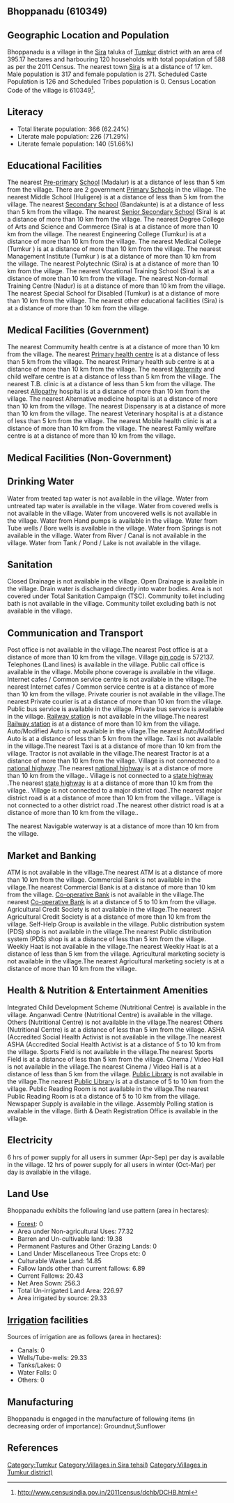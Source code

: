 {{Infobox settlement
| name=Bhoppanadu
| native_name=
| native_name_lang=
| other_name=
| nickname=
| settlement_type=Village
| image_skyline=
| image_alt=
| image_caption=
| pushpin_map=India Karnataka
| pushpin_label_position=right
| pushpin_map_alt=
| pushpin_map_caption=Location in Karnataka, India
| latd=
| latm=
| lats=
| latNS=
| longd=
| longm=
| longs=
| longEW=
| coordinates_display=inline,title
| subdivision_type=Country
| subdivision_name={{flag|India}}
| subdivision_type1=[[States and territories of India|State]]
| subdivision_name1=Karnataka 
| subdivision_type2=[[List of districts of India|District]]
| subdivision_name2=Tumkur
| subdivision_type3=Tahsil
| subdivision_name3=Sira 
| website=
| established_title=<!-- Established -->
| established_date=
| founder=
| named_for=
| government_type=
| governing_body=
| unit_pref=Metric=
| area_footnotes=
| area_rank=
| area_total_km2=3.95
| elevation_footnotes=
| elevation_m=
| population_total=588
| population_as_of=2011
| population_rank=
| population_density_km2=148
| population_demonym=
| population_footnotes=
| demographics_type1=Languages
| demographics1_title1=Official
| demographics1_info1=[[Kannada language|Kannada]]
| timezone1=[[Indian Standard Time|IST]]
| utc_offset1==+5:30
| postal_code_type=[[Postal Index Number|PIN]]
| postal_code=572137
| area_code_type=Telephone code
| area_code=
| registration_plate=
| blank1_name_sec1=Nearest city
| blank1_info_sec1=[[Sira]]
| blank2_name_sec1=[[Human sex ratio|Sex ratio]]
| blank2_info_sec1=854 [[male|♂]]/[[female|♀]]
| blank3_name_sec1=Literacy
| blank3_info_sec1=62.24%
| blank1_name_sec2=[[2011 Census of India|2011 census]] code
| blank1_info_sec2=610349
| footnotes=
}}

== Bhoppanadu (610349) ==

== Geographic Location and Population ==

Bhoppanadu is a village in the [[Sira ]] taluka of [[Tumkur]] district with an area of 395.17 hectares and harbouring 120 households with total population of 588 as per the 2011 Census. The nearest town [[Sira]] is at a distance of 17 km. Male population is 317 and female population is 271. Scheduled Caste Population is 126 and Scheduled Tribes population is 0. Census Location Code of the village is 610349<ref>http://www.censusindia.gov.in/2011census/dchb/DCHB.html</ref>.


== Literacy ==  
* Total literate population: 366 (62.24%)
* Literate male population: 226 (71.29%)
* Literate female population: 140 (51.66%)


== Educational Facilities ==  
The nearest [[Pre-primary]] [[School]] (Madalur) is at a distance of less than 5 km from the village.
There are 2 government [[Primary School]]s in the village.
The nearest Middle School (Huligere) is at a distance of less than 5 km from the village.
The nearest [[Secondary School]] (Bandakunte) is at a distance of less than 5 km from the village.
The nearest [[Senior Secondary School]] (Sira) is at a distance of more than 10 km from the village.
The nearest Degree College of Arts and Science and Commerce (Sira) is at a distance of more than 10 km from the village.
The nearest Engineering College (Tumkur) is at a distance of more than 10 km from the village.
The nearest Medical College (Tumkur ) is at a distance of more than 10 km from the village.
The nearest Management Institute (Tumkur ) is at a distance of more than 10 km from the village.
The nearest Polytechnic (Sira) is at a distance of more than 10 km from the village.
The nearest Vocational Training School (Sira) is at a distance of more than 10 km from the village.
The nearest Non-formal Training Centre (Nadur) is at a distance of more than 10 km from the village.
The nearest Special School for Disabled (Tumkur) is at a distance of more than 10 km from the village.
The nearest other educational facilities (Sira) is at a distance of more than 10 km from the village.


== Medical Facilities (Government) ==
The nearest Commumity health centre is at a distance of more than 10 km from the village.
The nearest [[Primary health centre]] is at a distance of less than 5 km from the village.
The nearest Primary health sub centre is at a distance of more than 10 km from the village.
The nearest [[Maternity]] and child welfare centre is at a distance of less than 5 km from the village.
The nearest T.B. clinic is at a distance of less than 5 km from the village.
The nearest [[Allopathy]] hospital is at a distance of more than 10 km from the village.
The nearest Alternative medicine hospital is at a distance of more than 10 km from the village.
The nearest Dispensary is at a distance of more than 10 km from the village.
The nearest Veterinary hospital is at a distance of less than 5 km from the village.
The nearest Mobile health clinic is at a distance of more than 10 km from the village.
The nearest Family welfare centre is at a distance of more than 10 km from the village.


== Medical Facilities (Non-Government) ==











== Drinking Water ==
Water from treated tap water is not available in the village.
Water from untreated tap water is available in the village.
Water from covered wells is not available in the village.
Water from uncovered wells is not available in the village.
Water from Hand pumps is available in the village.
Water from Tube wells / Bore wells is available in the village.
Water from Springs is not available in the village.
Water from River / Canal is not available in the village.
Water from Tank / Pond / Lake is not available in the village.


== Sanitation ==
Closed Drainage is not available in the village.
Open Drainage is available in the village.
Drain water is discharged directly into water bodies.
Area is not covered under Total Sanitation Campaign (TSC).
Community toilet including bath is not available in the village.
Community toilet excluding bath is not available in the village.


== Communication and Transport ==
Post office is not available in the village.The nearest Post office is at a distance of more than 10 km from the village.
Village [[pin code]] is 572137.
Telephones (Land lines) is available in the village.
Public call office is available in the village.
Mobile phone coverage is available in the village.
Internet cafes / Common service centre is not available in the village.The nearest Internet cafes / Common service centre is at a distance of more than 10 km from the village.
Private courier is not available in the village.The nearest Private courier is at a distance of more than 10 km from the village.
Public bus service is available in the village.
Private bus service is available in the village.
[[Railway station]] is not available in the village.The nearest [[Railway station]] is at a distance of more than 10 km from the village.
Auto/Modified Auto is not available in the village.The nearest Auto/Modified Auto is at a distance of less than 5 km from the village.
Taxi is not available in the village.The nearest Taxi is at a distance of more than 10 km from the village.
Tractor is not available in the village.The nearest Tractor is at a distance of more than 10 km from the village.
Village is not connected to a [[national highway]] .The nearest [[national highway]] is at a distance of more than 10 km from the village..
Village is not connected to a [[state highway]] .The nearest [[state highway]] is at a distance of more than 10 km from the village..
Village is not connected to a major district road   .The nearest major district road   is at a distance of more than 10 km from the village..
Village is not connected to a other district road .The nearest other district road is at a distance of more than 10 km from the village..



The nearest Navigable waterway is at a distance of more than 10 km from the village.



== Market and Banking ==
ATM is not available in the village.The nearest ATM is at a distance of more than 10 km from the village.
Commercial Bank is not available in the village.The nearest Commercial Bank is at a distance of more than 10 km from the village.
[[Co-operative Bank]] is not available in the village.The nearest [[Co-operative Bank]] is at a distance of 5 to 10 km from the village.
Agricultural Credit Society is not available in the village.The nearest Agricultural Credit Society is at a distance of more than 10 km from the village.
Self-Help Group is available in the village.
Public distribution system (PDS) shop is not available in the village.The nearest Public distribution system (PDS) shop is at a distance of less than 5 km from the village.
Weekly Haat is not available in the village.The nearest Weekly Haat is at a distance of less than 5 km from the village.
Agricultural marketing society is not available in the village.The nearest Agricultural marketing society is at a distance of more than 10 km from the village.


== Health & Nutrition & Entertainment Amenities ==
Integrated Child Development Scheme (Nutritional Centre) is available in the village.
Anganwadi Centre (Nutritional Centre) is available in the village.
Others (Nutritional Centre) is not available in the village.The nearest Others (Nutritional Centre) is at a distance of less than 5 km from the village.
ASHA (Accredited Social Health Activist is not available in the village.The nearest ASHA (Accredited Social Health Activist is at a distance of 5 to 10 km from the village.
Sports Field is not available in the village.The nearest Sports Field is at a distance of less than 5 km from the village.
Cinema / Video Hall is not available in the village.The nearest Cinema / Video Hall is at a distance of less than 5 km from the village.
[[Public Library]] is not available in the village.The nearest [[Public Library]] is at a distance of 5 to 10 km from the village.
Public Reading Room is not available in the village.The nearest Public Reading Room is at a distance of 5 to 10 km from the village.
Newspaper Supply is available in the village.
Assembly Polling station is available in the village.
Birth & Death Registration Office is available in the village.


== Electricity ==






6 hrs of power supply for all users in summer (Apr-Sep) per day is available in the village.
12 hrs of power supply for all users in winter (Oct-Mar) per day is available in the village.


== Land Use ==
Bhoppanadu exhibits the following land use pattern (area in hectares):
* [[Forest]]: 0
* Area under Non-agricultural Uses: 77.32
* Barren and Un-cultivable land: 19.38
* Permanent Pastures and Other Grazing Lands: 0
* Land Under Miscellaneous Tree Crops etc: 0
* Culturable Waste Land: 14.85
* Fallow lands other than current fallows: 6.89
* Current Fallows: 20.43
* Net Area Sown: 256.3
* Total Un-irrigated Land Area: 226.97
* Area irrigated by source: 29.33


== [[Irrigation]] facilities ==
Sources of irrigation are as follows (area in hectares):
* Canals: 0
* Wells/Tube-wells: 29.33
* Tanks/Lakes: 0
* Water Falls: 0
* Others: 0


== Manufacturing ==
Bhoppanadu is engaged in the manufacture of following items (in decreasing order of importance): Groundnut,Sunflower


[[Category:Tumkur]]
[[Category:Villages in Sira  tehsil)]]
[[Category:Villages in Tumkur district)]]


== References ==
{{Reflist}}



